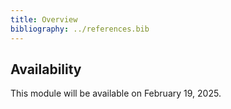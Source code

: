 ```yaml
---
title: Overview
bibliography: ../references.bib
---
```


::: {.callout-caution}
## Availability

This module will be available on February 19, 2025.
:::
